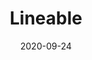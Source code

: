 ---
title: Lineable
category: Partners
status: publish
date: 2020-09-24
slug: Lineable is a hardware manufacturer that develops next-gen smart wearables || Hardware partner (Korea)
website: https://medium.com/iotex/iotex-lineable-partnership-expanding-the-reach-and-impact-of-wearables-with-blockchain-7ef1e253700d
twitter:
logo:
featured_img: https://wp.gcap1.iotex.io/wp-content/uploads/2020/10/lineble.jpg
telegram:
---